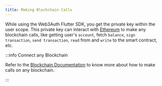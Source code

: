 ```yaml
---
title: Making Blockchain Calls
---
```


While using the Web3Auth Flutter SDK, you get the private key within the user scope. This private key can interact with
[Ethereum](https://ethereum.org/) to make any blockchain calls, like getting user's `account`, fetch `balance`, `sign transaction`,
`send transaction`, `read` from and `write` to the smart contract, etc.

:::info Connect any Blockchain

Refer to the [Blockchain Documentation](/connect-blockchain/) to know more about how to make calls on any blockchain.

:::
